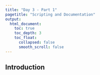 ```yaml
---
title: "Day 3 - Part 1"
pagetitle: "Scripting and Documentation"
output:
  html_document:
    toc: true
    toc_depth: 3
    toc_float:
      collapsed: false
      smooth_scroll: false
---
```


## Introduction